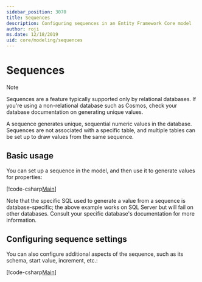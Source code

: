 ```yaml
---
sidebar_position: 3070
title: Sequences
description: Configuring sequences in an Entity Framework Core model
author: roji
ms.date: 12/18/2019
uid: core/modeling/sequences
---
```


# Sequences

> [!NOTE]
> Sequences are a feature typically supported only by relational databases. If you're using a non-relational database such as Cosmos, check your database documentation on generating unique values.

A sequence generates unique, sequential numeric values in the database. Sequences are not associated with a specific table, and multiple tables can be set up to draw values from the same sequence.

## Basic usage

You can set up a sequence in the model, and then use it to generate values for properties:

[!code-csharp[Main](../../../samples/core/Modeling/Sequences/Sequence.cs?name=Sequence&highlight=3,7)]

Note that the specific SQL used to generate a value from a sequence is database-specific; the above example works on SQL Server but will fail on other databases. Consult your specific database's documentation for more information.

## Configuring sequence settings

You can also configure additional aspects of the sequence, such as its schema, start value, increment, etc.:

[!code-csharp[Main](../../../samples/core/Modeling/Sequences/SequenceConfiguration.cs?name=SequenceConfiguration&highlight=3-5)]
